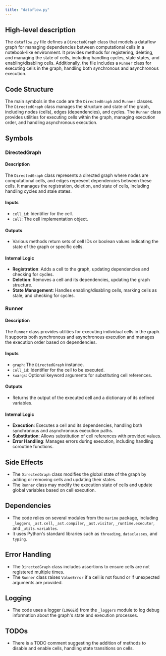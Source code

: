 ```yaml
---
title: "dataflow.py"
---
```


## High-level description

The `dataflow.py` file defines a `DirectedGraph` class that models a dataflow graph for managing dependencies between computational cells in a notebook-like environment. It provides methods for registering, deleting, and managing the state of cells, including handling cycles, stale states, and enabling/disabling cells. Additionally, the file includes a `Runner` class for executing cells in the graph, handling both synchronous and asynchronous execution.

## Code Structure

The main symbols in the code are the `DirectedGraph` and `Runner` classes. The `DirectedGraph` class manages the structure and state of the graph, including nodes (cells), edges (dependencies), and cycles. The `Runner` class provides utilities for executing cells within the graph, managing execution order, and handling asynchronous execution.

## Symbols

### DirectedGraph
#### Description
The `DirectedGraph` class represents a directed graph where nodes are computational cells, and edges represent dependencies between these cells. It manages the registration, deletion, and state of cells, including handling cycles and stale states.

#### Inputs
- `cell_id`: Identifier for the cell.
- `cell`: The cell implementation object.

#### Outputs
- Various methods return sets of cell IDs or boolean values indicating the state of the graph or specific cells.

#### Internal Logic
- **Registration**: Adds a cell to the graph, updating dependencies and checking for cycles.
- **Deletion**: Removes a cell and its dependencies, updating the graph structure.
- **State Management**: Handles enabling/disabling cells, marking cells as stale, and checking for cycles.

### Runner
#### Description
The `Runner` class provides utilities for executing individual cells in the graph. It supports both synchronous and asynchronous execution and manages the execution order based on dependencies.

#### Inputs
- `graph`: The `DirectedGraph` instance.
- `cell_id`: Identifier for the cell to be executed.
- `kwargs`: Optional keyword arguments for substituting cell references.

#### Outputs
- Returns the output of the executed cell and a dictionary of its defined variables.

#### Internal Logic
- **Execution**: Executes a cell and its dependencies, handling both synchronous and asynchronous execution paths.
- **Substitution**: Allows substitution of cell references with provided values.
- **Error Handling**: Manages errors during execution, including handling coroutine functions.

## Side Effects

- The `DirectedGraph` class modifies the global state of the graph by adding or removing cells and updating their states.
- The `Runner` class may modify the execution state of cells and update global variables based on cell execution.

## Dependencies

- The code relies on several modules from the `marimo` package, including `_loggers`, `_ast.cell`, `_ast.compiler`, `_ast.visitor`, `_runtime.executor`, and `_utils.variables`.
- It uses Python's standard libraries such as `threading`, `dataclasses`, and `typing`.

## Error Handling

- The `DirectedGraph` class includes assertions to ensure cells are not registered multiple times.
- The `Runner` class raises `ValueError` if a cell is not found or if unexpected arguments are provided.

## Logging

- The code uses a logger (`LOGGER`) from the `_loggers` module to log debug information about the graph's state and execution processes.

## TODOs

- There is a TODO comment suggesting the addition of methods to disable and enable cells, handling state transitions on cells.